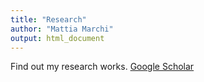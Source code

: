 ```yaml
---
title: "Research"
author: "Mattia Marchi"
output: html_document
---
```


Find out my research works.
[Google Scholar](https://scholar.google.it/citations?user=RubhEzEAAAAJ&hl=it&authuser=1)